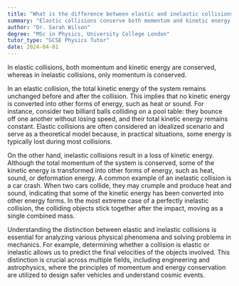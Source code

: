 ```yaml
---
title: "What is the difference between elastic and inelastic collisions?"
summary: "Elastic collisions conserve both momentum and kinetic energy, while inelastic collisions conserve only momentum."
author: "Dr. Sarah Wilson"
degree: "MSc in Physics, University College London"
tutor_type: "GCSE Physics Tutor"
date: 2024-04-01
---
```


In elastic collisions, both momentum and kinetic energy are conserved, whereas in inelastic collisions, only momentum is conserved.

In an elastic collision, the total kinetic energy of the system remains unchanged before and after the collision. This implies that no kinetic energy is converted into other forms of energy, such as heat or sound. For instance, consider two billiard balls colliding on a pool table: they bounce off one another without losing speed, and their total kinetic energy remains constant. Elastic collisions are often considered an idealized scenario and serve as a theoretical model because, in practical situations, some energy is typically lost during most collisions.

On the other hand, inelastic collisions result in a loss of kinetic energy. Although the total momentum of the system is conserved, some of the kinetic energy is transformed into other forms of energy, such as heat, sound, or deformation energy. A common example of an inelastic collision is a car crash. When two cars collide, they may crumple and produce heat and sound, indicating that some of the kinetic energy has been converted into other energy forms. In the most extreme case of a perfectly inelastic collision, the colliding objects stick together after the impact, moving as a single combined mass.

Understanding the distinction between elastic and inelastic collisions is essential for analyzing various physical phenomena and solving problems in mechanics. For example, determining whether a collision is elastic or inelastic allows us to predict the final velocities of the objects involved. This distinction is crucial across multiple fields, including engineering and astrophysics, where the principles of momentum and energy conservation are utilized to design safer vehicles and understand cosmic events.
    